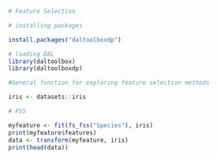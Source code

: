 ```r
# Feature Selection

# installing packages

install.packages("daltoolboxdp")
```

```r
# loading DAL
library(daltoolbox)
library(daltoolboxdp)
```


```r
#General function for exploring feature selection methods

iris <- datasets::iris
```

```r
# FSS

myfeature <- fit(fs_fss("Species"), iris)
print(myfeature$features)
data <- transform(myfeature, iris)
print(head(data))
```

